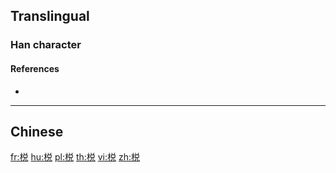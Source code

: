 {{character info/new}}
{{also|梲}}
==Translingual==

===Han character===
{{Han char|rn=75|rad=木|as=07|sn=11|four=|canj=DCRU,XDCRU|ids=⿰木兑}}

====References====
* {{Han ref|kx=0531.131|hdz=21219.070|uh=68C1|ud=26817}}

----

==Chinese==
{{zh-see|梲}}

[[fr:棁]]
[[hu:棁]]
[[pl:棁]]
[[th:棁]]
[[vi:棁]]
[[zh:棁]]